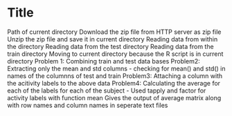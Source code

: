 Title
========================================================

Path of current directory
Download the zip file from HTTP server as zip file
Unzip the zip file and save it in current directory
Reading data from within the directory
Reading data from the test directory
Reading data from the train directory
Moving to current directory because the R script is in current directory
Problem 1: Combining train and test data bases
Problem2: Extracting only the mean and std columns
- checking for mean() and std() in names of the columnns of test and train
Problem3: Attaching a column with the acitivity labels to the above data
Problem4: Calculating the average for each of the labels for each of the subject
- Used tapply and factor for activity labels with function mean
Gives the output of average matrix along with row names and column names in seperate text files
